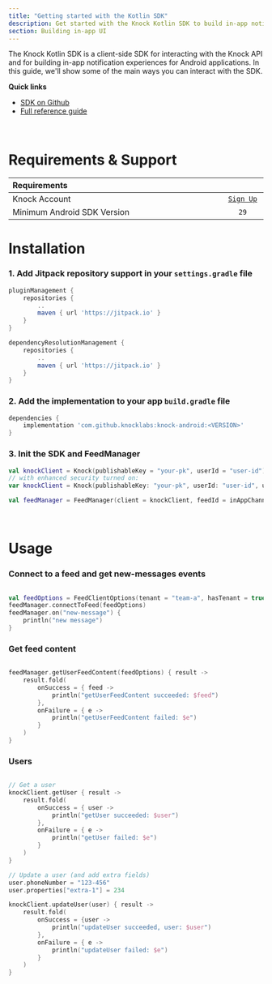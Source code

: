 ```yaml
---
title: "Getting started with the Kotlin SDK"
description: Get started with the Knock Kotlin SDK to build in-app notification experiences.
section: Building in-app UI
---
```


The Knock Kotlin SDK is a client-side SDK for interacting with the Knock API and for building in-app notification experiences for Android applications. In this guide, we'll show some of the main ways you can interact with the SDK.

**Quick links**

- [SDK on Github](https://github.com/knocklabs/knock-android)
- [Full reference guide](/in-app-ui/android/reference)

&emsp;

# Requirements & Support

<table>
  <thead>
    <tr>
      <th width="880px" align="left">
        Requirements
      </th>
      <th width="120px" align="center"></th>
    </tr>
  </thead>
  <tbody>
    <tr width="600px">
      <td align="left">Knock Account</td>
      <td align="center">
        <a href="https://dashboard.knock.app/signup">
          <code>Sign Up</code>
        </a>
      </td>
    </tr>
    <tr width="600px">
      <td align="left">Minimum Android SDK Version</td>
      <td align="center">
        <code>29</code>
      </td>
    </tr>
  </tbody>
</table>

# Installation

### 1. Add Jitpack repository support in your `settings.gradle` file

```gradle
pluginManagement {
    repositories {
        ..
        maven { url 'https://jitpack.io' }
    }
}

dependencyResolutionManagement {
    repositories {
        ..
        maven { url 'https://jitpack.io' }
    }
}
```

### 2. Add the implementation to your app `build.gradle` file

```gradle
dependencies {
    implementation 'com.github.knocklabs:knock-android:<VERSION>'
}
```

### 3. Init the SDK and FeedManager

```kotlin
val knockClient = Knock(publishableKey = "your-pk", userId = "user-id")
// with enhanced security turned on:
var knockClient = Knock(publishableKey: "your-pk", userId: "user-id", userToken: "your-user-token")

val feedManager = FeedManager(client = knockClient, feedId = inAppChannelId)

```

&emsp;

# Usage

### Connect to a feed and get new-messages events

```kotlin

val feedOptions = FeedClientOptions(tenant = "team-a", hasTenant = true)
feedManager.connectToFeed(feedOptions)
feedManager.on("new-message") {
    println("new message")
}

```

### Get feed content

```kotlin

feedManager.getUserFeedContent(feedOptions) { result ->
    result.fold(
        onSuccess = { feed ->
            println("getUserFeedContent succeeded: $feed")
        },
        onFailure = { e ->
            println("getUserFeedContent failed: $e")
        }
    )
}

```

### Users

```kotlin

// Get a user
knockClient.getUser { result ->
    result.fold(
        onSuccess = { user ->
            println("getUser succeeded: $user")
        },
        onFailure = { e ->
            println("getUser failed: $e")
        }
    )
}

// Update a user (and add extra fields)
user.phoneNumber = "123-456"
user.properties["extra-1"] = 234

knockClient.updateUser(user) { result ->
    result.fold(
        onSuccess = {user ->
            println("updateUser succeeded, user: $user")
        },
        onFailure = { e ->
            println("updateUser failed: $e")
        }
    )
}

```
